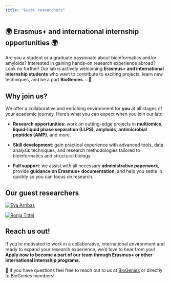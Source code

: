 ```yaml
---
title: "Guest researchers"
---
```


## 🌍 Erasmus+ and international internship opportunities 🌍

Are you a student or a graduate passionate about bioinformatics and/or amyloids? Interested in gaining hands-on research experience abroad? Look no further! Our lab is actively welcoming **Erasmus+ and international internship students** who want to contribute to exciting projects, learn new techniques, and be a part **BioGenies**. 💡🔬

## Why join us?

We offer a collaborative and enriching environment for **you** at all stages of your academic journey. Here’s what you can expect when you join our lab:

- **Research opportunities**: work on cutting-edge projects in **multiomics**, **liquid-liquid phase separation (LLPS)**, **amyloids**, **antimicrobial peptides (AMP)**, and more.

- **Skill development**: gain practical experience with advanced tools, data analysis techniques, and research methodologies tailored to bioinformatics and structural biology.

- **Full support**: we assist with all necessary **administrative paperwork**, provide **guidance on Erasmus+ documentation**, and help you settle in quickly so you can focus on research.

## Our guest researchers

::: {layout-ncol=5}
[![Eva Arribas](fig/ppl/ea.png "Eva Arribas"){}]()

[![Ronja Tittel](fig/ppl/rt.jpg "Ronja Tittel"){}]()
:::

## Reach us out!

If you’re motivated to work in a collaborative, international environment and ready to expand your research experience, we’d love to hear from you! **Apply now to become a part of our team through Erasmus+ or other international internship programs.**

📧 If you have questions feel free to reach out to us at [BioGenies](mailto:biogenies@umb.edu.pl) or directly to BioGenies members!